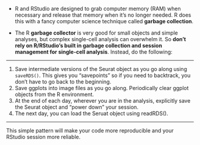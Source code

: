 - R and RStudio are designed to grab computer memory (RAM) when necessary
and release that memory when it's no longer needed. R does this with
  a fancy computer science technique called **garbage collection**.

- The R **garbage collector** is very good for small objects and simple 
  analyses, but  complex single-cell analysis can overwhelm it. So **don't rely
on R/RStudio's built in garbage collection and session management for 
  single-cell analysis**. Instead, do the following:

---

1. Save intermediate versions of the Seurat object as you go along using 
  `saveRDS()`. This gives you "savepoints" so if you need to backtrack, you 
  don't have to go back to the beginning.
<br/>
  2. Save ggplots into image files as you go along. Periodically clear ggplot 
objects from the R environment.
<br/>
  3. At the end of each day, wherever you are in the analysis, explicitly save 
the Seurat object and "power down" your session.
<br/>
  4. The next day, you can load the Seruat object using readRDS().
<br/>
  
  ---
  
  This simple pattern will make your code more reproducible and your RStudio 
session more reliable.
